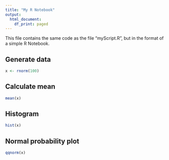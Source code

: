 ```yaml
---
title: "My R Notebook"
output:
  html_document:
    df_print: paged
---
```


This file contains the same code as the file "myScript.R", but in the format of a simple R Notebook.

## Generate data

```r
x <- rnorm(100)
```

## Calculate mean

```r
mean(x)
```

## Histogram

```r
hist(x)
```

## Normal probability plot

```r
qqnorm(x)
```


